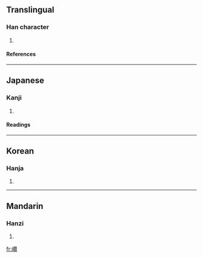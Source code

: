 ==Translingual==
===Han character===
{{Han char|rn=46|rad=山|as=19|sn=22|four=2478<sub>6</sub>|canj=山竹山金 (UHUC)}}
# {{defn|Han|sort=山19}}
====References====
{{Han ref|kx=0322.410|dkj=08638|dj=0623.080|hdz=10808.100|uh=5DD1|ud=24017|bh=F6DE|bd=63198}}
----
==Japanese==
===Kanji===
{{ja-kanji|grade=|rs=山19}}
# {{defn|Japanese}} 
====Readings====
{{ja-readings|on=[[さん]] (san), [[ざん]] (zan)|kun=}}
----
==Korean==
===Hanja===
{{ko-hanja|hangeul=찬|rv=chan|mr=ch'an}}
# {{defn|Korean}}
----
==Mandarin==
===Hanzi===
{{cmn-hanzi|pin=[[cuán]] ([[cuan2]])|wg=ts'uan<sup>2</sup>}}
# {{defn|Mandarin}}

[[fr:巑]]